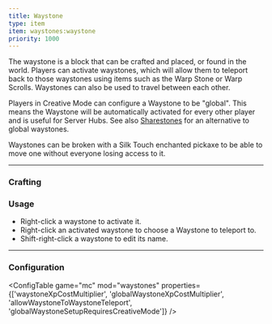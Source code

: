 ```yaml
---
title: Waystone
type: item
item: waystones:waystone
priority: 1000
---
```



The waystone is a block that can be crafted and placed, or found in the world. Players can activate waystones, which
will allow them to teleport back to those waystones using items such as the Warp Stone or Warp Scrolls. Waystones can
also be used to travel between each other.

Players in Creative Mode can configure a Waystone to be "global". This means the Waystone will be automatically
activated for every other player and is useful for Server Hubs. See also [Sharestones](sharestone) for an alternative to global waystones.

Waystones can be broken with a Silk Touch enchanted pickaxe to be able to move one without everyone losing access to
it.

---

### Crafting

<RecipeContainer>
    <CraftingRecipe recipe="waystones:waystone" />
    <CraftingRecipe recipe="waystones:sandy_waystone" />
    <CraftingRecipe recipe="waystones:mossy_waystone" />
</RecipeContainer>

### Usage

-   Right-click a waystone to activate it.
-   Right-click an activated waystone to choose a Waystone to teleport to.
-   Shift-right-click a waystone to edit its name.

---

### Configuration

<ConfigTable game="mc" mod="waystones" properties={['waystoneXpCostMultiplier', 'globalWaystoneXpCostMultiplier', 'allowWaystoneToWaystoneTeleport', 'globalWaystoneSetupRequiresCreativeMode']} />